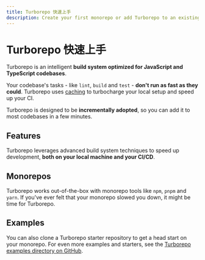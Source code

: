 ```yaml
---
title: Turborepo 快速上手
description: Create your first monorepo or add Turborepo to an existing project.
---
```



# Turborepo 快速上手

Turborepo is an intelligent **build system optimized for JavaScript and TypeScript codebases**.

Your codebase's tasks - like `lint`, `build` and `test` - **don't run as fast as they could**. Turborepo uses [caching](/repo/docs/core-concepts/caching) to turbocharge your local setup and speed up your CI.

Turborepo is designed to be **incrementally adopted**, so you can add it to most codebases in a few minutes.

<QuickStartArea />

## Features

Turborepo leverages advanced build system techniques to speed up development, **both on your local machine and your CI/CD**.

<LearnMoreArea />

## Monorepos

Turborepo works out-of-the-box with monorepo tools like `npm`, `pnpm` and `yarn`. If you've ever felt that your monorepo slowed you down, it might be time for Turborepo.

<MonoreposArea />

## Examples

You can also clone a Turborepo starter repository to get a head start on your monorepo. For even more examples and starters, see the [Turborepo examples directory on GitHub](https://github.com/vercel/turbo/tree/main/examples).

<ExamplesArea />
